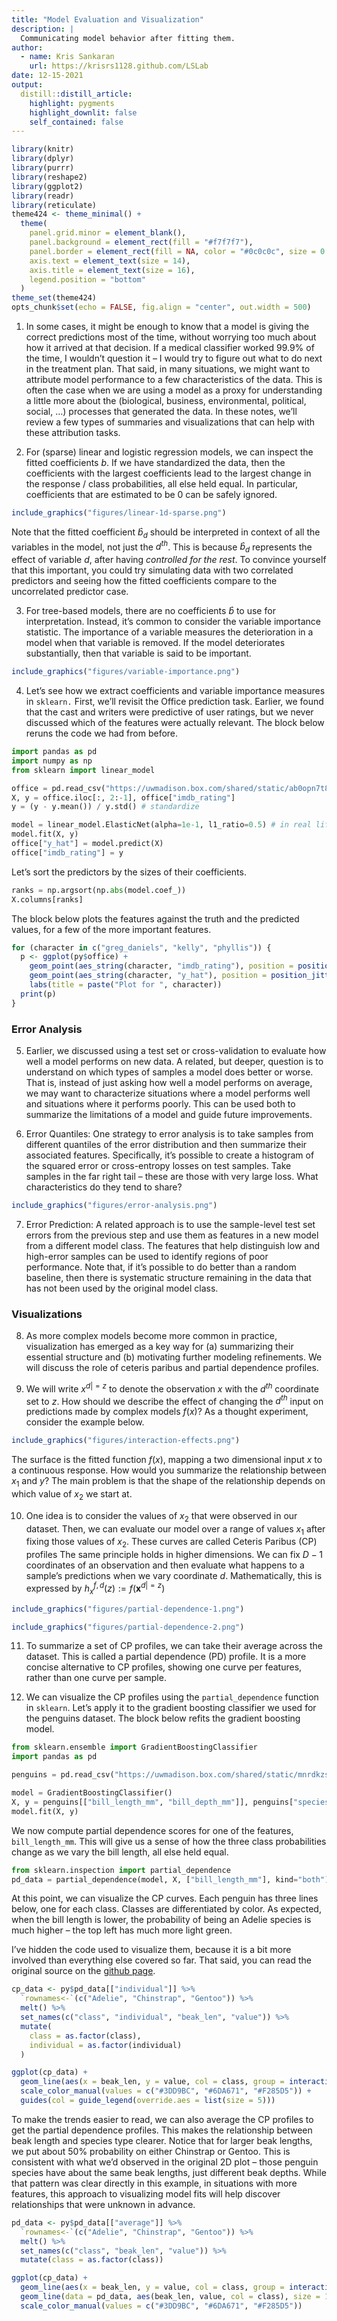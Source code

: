 ```yaml
---
title: "Model Evaluation and Visualization"
description: |
  Communicating model behavior after fitting them.
author:
  - name: Kris Sankaran
    url: https://krisrs1128.github.com/LSLab
date: 12-15-2021
output:
  distill::distill_article:
    highlight: pygments
    highlight_downlit: false
    self_contained: false
---
```



```r
library(knitr)
library(dplyr)
library(purrr)
library(reshape2)
library(ggplot2)
library(readr)
library(reticulate)
theme424 <- theme_minimal() + 
  theme(
    panel.grid.minor = element_blank(),
    panel.background = element_rect(fill = "#f7f7f7"),
    panel.border = element_rect(fill = NA, color = "#0c0c0c", size = 0.6),
    axis.text = element_text(size = 14),
    axis.title = element_text(size = 16),
    legend.position = "bottom"
  )
theme_set(theme424)
opts_chunk$set(echo = FALSE, fig.align = "center", out.width = 500)
```

1. In some cases, it might be enough to know that a model is giving the correct
predictions most of the time, without worrying too much about how it arrived at
that decision. If a medical classifier worked 99.9\% of the time, I wouldn't
question it -- I would try to figure out what to do next in the treatment plan.
That said, in many situations, we might want to attribute model performance to a
few characteristics of the data. This is often the case when we are using a
model as a proxy for understanding a little more about the (biological,
business, environmental, political, social, ...) processes that generated the
data. In these notes, we'll review a few types of summaries and visualizations
that can help with these attribution tasks.

2. For (sparse) linear and logistic regression models, we can inspect the fitted
coefficients $b$. If we have standardized the data, then the coefficients with
the largest coefficients lead to the largest change in the response / class
probabilities, all else held equal. In particular, coefficients that are
estimated to be 0 can be safely ignored.

```r
include_graphics("figures/linear-1d-sparse.png")
```

Note that the fitted coefficient $\hat{b}_{d}$ should be interpreted in context
of all the variables in the model, not just the $d^{th}$. This is because
$\hat{b}_{d}$ represents the effect of variable $d$, after having _controlled for the rest_. To convince yourself that this important, you could try
simulating data with two correlated predictors and seeing how the fitted
coefficients compare to the uncorrelated predictor case.

3. For tree-based models, there are no coefficients $\hat{b}$ to use for
interpretation. Instead, it's common to consider the variable importance
statistic. The importance of a variable measures the deterioration in a model
when that variable is removed. If the model deteriorates substantially, then
that variable is said to be important.

```r
include_graphics("figures/variable-importance.png")
```

4. Let's see how we extract coefficients and variable importance measures in
`sklearn.` First, we'll revisit the Office prediction task. Earlier, we found
that the cast and writers were predictive of user ratings, but we never
discussed which of the features were actually relevant. The block below reruns the code we had from before.

```python
import pandas as pd
import numpy as np
from sklearn import linear_model

office = pd.read_csv("https://uwmadison.box.com/shared/static/ab0opn7t8cagr1gj87ty94nomu5s347o.csv")
X, y = office.iloc[:, 2:-1], office["imdb_rating"]
y = (y - y.mean()) / y.std() # standardize

model = linear_model.ElasticNet(alpha=1e-1, l1_ratio=0.5) # in real life, have to tune these parameters
model.fit(X, y)
office["y_hat"] = model.predict(X)
office["imdb_rating"] = y
```

Let's sort the predictors by the sizes of their coefficients.

```python
ranks = np.argsort(np.abs(model.coef_))
X.columns[ranks]
```
The block below plots the features against the truth and the predicted values, for a few of the more important features.

```r
for (character in c("greg_daniels", "kelly", "phyllis")) {
  p <- ggplot(py$office) +
    geom_point(aes_string(character, "imdb_rating"), position = position_jitter(w =0.1)) +
    geom_point(aes_string(character, "y_hat"), position = position_jitter(w =0.1), col = "blue") +
    labs(title = paste("Plot for ", character))
  print(p)
}
```


### Error Analysis

5. Earlier, we discussed using a test set or cross-validation to evaluate how
well a model performs on new data. A related, but deeper, question is to
understand on which types of samples a model does better or worse. That is,
instead of just asking how well a model performs on average, we may want to
characterize situations where a model performs well and situations where it
performs poorly. This can be used both to summarize the limitations of a model
and guide future improvements.

6. Error Quantiles: One strategy to error analysis is to take samples from
different quantiles of the error distribution and then summarize their
associated features. Specifically, it's possible to create a histogram of the
squared error or cross-entropy losses on test samples. Take samples in the far
right tail -- these are those with very large loss. What characteristics do they
tend to share?

```r
include_graphics("figures/error-analysis.png")
```

7. Error Prediction: A related approach is to use the sample-level test set
errors from the previous step and use them as features in a new model from a
different model class. The features that help distinguish low and high-error
samples can be used to identify regions of poor performance. Note that, if it's
possible to do better than a random baseline, then there is systematic structure
remaining in the data that has not been used by the original model class.

### Visualizations

8. As more complex models become more common in practice, visualization has
emerged as a key way for (a) summarizing their essential structure and (b)
motivating further modeling refinements. We will discuss the role of ceteris
paribus and partial dependence profiles.

9. We will write $x^{d \vert = z}$ to denote the observation $x$ with the
$d^{th}$ coordinate set to $z$. How should we describe the effect of changing
the $d^{th}$ input on predictions made by complex models $f\left(x\right)$? As a
thought experiment, consider the example below. 

```r
include_graphics("figures/interaction-effects.png")
```

The surface is the fitted function $f(x)$, mapping a two dimensional input $x$
to a continuous response. How would you summarize the relationship between $x_1$
and $y$? The main problem is that the shape of the relationship depends on which
value of $x_2$ we start at.

10. One idea is to consider the values of $x_2$ that were observed in our
dataset. Then, we can evaluate our model over a range of values $x_1$ after
fixing those values of $x_2$. These curves are called Ceteris Paribus (CP)
profiles The same principle holds in higher dimensions. We can fix $D−1$
coordinates of an observation and then evaluate what happens to a sample’s
predictions when we vary coordinate $d$. Mathematically, this is expressed by
$h_{x}^{f, d}\left(z\right) := f\left(\mathbf{x}^{d\vert= z}\right)$

```r
include_graphics("figures/partial-dependence-1.png")
```

```r
include_graphics("figures/partial-dependence-2.png")
```

11. To summarize a set of CP profiles, we can take their average across the
dataset. This is called a partial dependence (PD) profile.  It is a more concise
alternative to CP profiles, showing one curve per features, rather than one
curve per sample.

12. We can visualize the CP profiles using the `partial_dependence`
function in `sklearn`. Let's apply it to the gradient boosting classifier we
used for the penguins dataset. The block below refits the gradient boosting
model.

```python
from sklearn.ensemble import GradientBoostingClassifier
import pandas as pd

penguins = pd.read_csv("https://uwmadison.box.com/shared/static/mnrdkzsb5tbhz2kpqahq1r2u3cpy1gg0.csv").dropna()

model = GradientBoostingClassifier()
X, y = penguins[["bill_length_mm", "bill_depth_mm"]], penguins["species"]
model.fit(X, y)
```

We now compute partial dependence scores for one of the features,
`bill_length_mm`. This will give us a sense of how the three class probabilities
change as we vary the bill length, all else held equal.


```python
from sklearn.inspection import partial_dependence
pd_data = partial_dependence(model, X, ["bill_length_mm"], kind="both")
```

At this point, we can visualize the CP curves. Each penguin has three lines
below, one for each class. Classes are differentiated by color. As expected,
when the bill length is lower,  the probability of being an Adelie species is
much higher -- the top left has much more light green.

I've hidden the code used to
visualize them, because it is a bit more involved than everything else covered
so far. That said, you can read the original source on the [github page](https://github.com/krisrs1128/winter_school_2021/blob/main/_posts/2021-12-15-session1-4/session1-4.Rmd).

```r
cp_data <- py$pd_data[["individual"]] %>%
  `rownames<-`(c("Adelie", "Chinstrap", "Gentoo")) %>%
  melt() %>%
  set_names(c("class", "individual", "beak_len", "value")) %>%
  mutate(
    class = as.factor(class),
    individual = as.factor(individual)
  )

ggplot(cp_data) +
  geom_line(aes(x = beak_len, y = value, col = class, group = interaction(individual, class)), size = 0.1, alpha = 0.6) +
  scale_color_manual(values = c("#3DD9BC", "#6DA671", "#F285D5")) +
  guides(col = guide_legend(override.aes = list(size = 5)))
```

To make the trends easier to read, we can also average the CP profiles to get
the partial dependence profiles. This makes the relationship between beak length
and species type clearer. Notice that for larger beak lengths, we put about 50%
probability on either Chinstrap or Gentoo. This is consistent with what we'd
observed in the original 2D plot -- those penguin species have about the same
beak lengths, just different beak depths. While that pattern was clear directly
in this example, in situations with more features, this approach to visualizing
model fits will help discover relationships that were unknown in advance.

```r
pd_data <- py$pd_data[["average"]] %>%
  `rownames<-`(c("Adelie", "Chinstrap", "Gentoo")) %>%
  melt() %>%
  set_names(c("class", "beak_len", "value")) %>%
  mutate(class = as.factor(class))

ggplot(cp_data) +
  geom_line(aes(x = beak_len, y = value, col = class, group = interaction(individual, class)), size = 0.1, alpha = 0.1) +
  geom_line(data = pd_data, aes(beak_len, value, col = class), size = 1) +
  scale_color_manual(values = c("#3DD9BC", "#6DA671", "#F285D5"))

```

